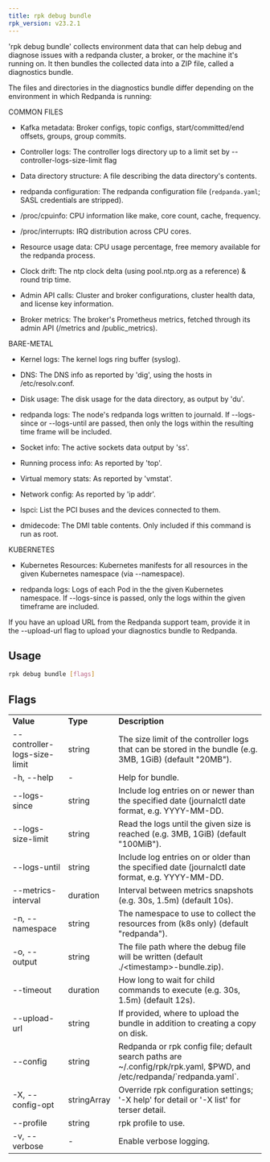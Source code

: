 ```yaml
---
title: rpk debug bundle
rpk_version: v23.2.1
---
```


'rpk debug bundle' collects environment data that can help debug and diagnose
issues with a redpanda cluster, a broker, or the machine it's running on. It
then bundles the collected data into a ZIP file, called a diagnostics bundle.

The files and directories in the diagnostics bundle differ depending on the
environment in which Redpanda is running:

COMMON FILES

- Kafka metadata: Broker configs, topic configs, start/committed/end offsets,
  groups, group commits.

- Controller logs: The controller logs directory up to a limit set by
  --controller-logs-size-limit flag

- Data directory structure: A file describing the data directory's contents.

- redpanda configuration: The redpanda configuration file (`redpanda.yaml`;
  SASL credentials are stripped).

- /proc/cpuinfo: CPU information like make, core count, cache, frequency.

- /proc/interrupts: IRQ distribution across CPU cores.

- Resource usage data: CPU usage percentage, free memory available for the
  redpanda process.

- Clock drift: The ntp clock delta (using pool.ntp.org as a reference) & round
  trip time.

- Admin API calls: Cluster and broker configurations, cluster health data, and
  license key information.

- Broker metrics: The broker's Prometheus metrics, fetched through its
  admin API (/metrics and /public_metrics).

BARE-METAL

- Kernel logs: The kernel logs ring buffer (syslog).

- DNS: The DNS info as reported by 'dig', using the hosts in
  /etc/resolv.conf.

- Disk usage: The disk usage for the data directory, as output by 'du'.

- redpanda logs: The node's redpanda logs written to journald. If --logs-since
  or --logs-until are passed, then only the logs within the resulting time frame
  will be included.

- Socket info: The active sockets data output by 'ss'.

- Running process info: As reported by 'top'.

- Virtual memory stats: As reported by 'vmstat'.

- Network config: As reported by 'ip addr'.

- lspci: List the PCI buses and the devices connected to them.

- dmidecode: The DMI table contents. Only included if this command is run
  as root.

KUBERNETES

- Kubernetes Resources: Kubernetes manifests for all resources in the given
  Kubernetes namespace (via --namespace).

- redpanda logs: Logs of each Pod in the the given Kubernetes namespace. If
  --logs-since is passed, only the logs within the given timeframe are
  included.

If you have an upload URL from the Redpanda support team, provide it in the
--upload-url flag to upload your diagnostics bundle to Redpanda.

## Usage

```bash
rpk debug bundle [flags]
```

## Flags

<table>
  <tbody>
    <tr>
      <td>
        <strong>Value</strong>
      </td>
      <td>
        <strong>Type</strong>
      </td>
      <td>
        <strong>Description</strong>
      </td>
    </tr>
    <tr>
      <td>--controller-logs-size-limit</td>
      <td>string</td>
      <td>
        The size limit of the controller logs that can be stored in the bundle
        (e.g. 3MB, 1GiB) (default "20MB").
      </td>
    </tr>
    <tr>
      <td>-h, --help</td>
      <td>-</td>
      <td>Help for bundle.</td>
    </tr>
    <tr>
      <td>--logs-since</td>
      <td>string</td>
      <td>
        Include log entries on or newer than the specified date (journalctl date
        format, e.g. YYYY-MM-DD.
      </td>
    </tr>
    <tr>
      <td>--logs-size-limit</td>
      <td>string</td>
      <td>
        Read the logs until the given size is reached (e.g. 3MB, 1GiB) (default
        "100MiB").
      </td>
    </tr>
    <tr>
      <td>--logs-until</td>
      <td>string</td>
      <td>
        Include log entries on or older than the specified date (journalctl date
        format, e.g. YYYY-MM-DD.
      </td>
    </tr>
    <tr>
      <td>--metrics-interval</td>
      <td>duration</td>
      <td>
        Interval between metrics snapshots (e.g. 30s, 1.5m) (default 10s).
      </td>
    </tr>
    <tr>
      <td>-n, --namespace</td>
      <td>string</td>
      <td>
        The namespace to use to collect the resources from (k8s only) (default
        "redpanda").
      </td>
    </tr>
    <tr>
      <td>-o, --output</td>
      <td>string</td>
      <td>
        The file path where the debug file will be written (default
        ./&lt;timestamp&gt;-bundle.zip).
      </td>
    </tr>
    <tr>
      <td>--timeout</td>
      <td>duration</td>
      <td>
        How long to wait for child commands to execute (e.g. 30s, 1.5m) (default
        12s).
      </td>
    </tr>
    <tr>
      <td>--upload-url</td>
      <td>string</td>
      <td>
        If provided, where to upload the bundle in addition to creating a copy
        on disk.
      </td>
    </tr>
    <tr>
      <td>--config</td>
      <td>string</td>
      <td>
        Redpanda or rpk config file; default search paths are
        ~/.config/rpk/rpk.yaml, $PWD, and /etc/redpanda/`redpanda.yaml`.
      </td>
    </tr>
    <tr>
      <td>-X, --config-opt</td>
      <td>stringArray</td>
      <td>
        Override rpk configuration settings; '-X help' for detail or '-X list'
        for terser detail.
      </td>
    </tr>
    <tr>
      <td>--profile</td>
      <td>string</td>
      <td>rpk profile to use.</td>
    </tr>
    <tr>
      <td>-v, --verbose</td>
      <td>-</td>
      <td>Enable verbose logging.</td>
    </tr>
  </tbody>
</table>
